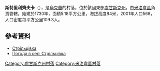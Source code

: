 {{coord|49|18|4|N|39|50|59|E|scale:100000|display=title}}

'''斯特里利齊夫卡'''（{{lang-uk|Стрільцівка}}），是[[烏克蘭|烏克蘭]]的村落，位於該國東部[[盧甘斯克州|盧甘斯克州]]，由[[米洛韋區|米洛韋區]]負責管轄，始建於1730年，面積5.18平方公里，海拔高度84米，2001年人口566，人口密度每平方公里109.3人。

==參考資料==
* [http://w1.c1.rada.gov.ua/pls/z7502/A005?rdat1=30.08.2013&rf7571=18263 Стрільцівка]{{dead link|date=2018年3月 |bot=InternetArchiveBot |fix-attempted=yes }}
* [http://weather.in.ua/ua/lyganskaja/25386 Погода в селі Стрільцівка] {{Wayback|url=http://weather.in.ua/ua/lyganskaja/25386 |date=20111220031736 }}

{{DEFAULTSORT:Стрільцівка}}
[[Category:盧甘斯克州村落|Category:盧甘斯克州村落]]
[[Category:米洛韋區村落|Category:米洛韋區村落]]


{{Luhansk-geo-stub}}